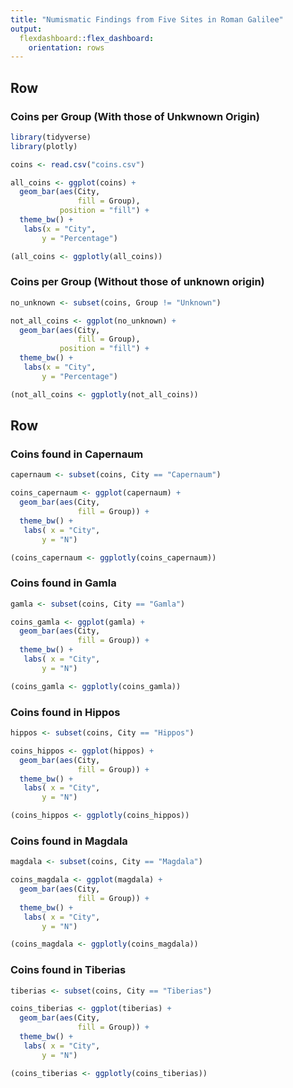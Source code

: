 ```yaml
---
title: "Numismatic Findings from Five Sites in Roman Galilee"
output: 
  flexdashboard::flex_dashboard:
    orientation: rows
---
```


Row 
-------------------------------------
    
### Coins per Group (With those of Unkwnown Origin)
    
```r
library(tidyverse)
library(plotly)

coins <- read.csv("coins.csv")

all_coins <- ggplot(coins) +
  geom_bar(aes(City, 
               fill = Group), 
           position = "fill") +
  theme_bw() +
   labs(x = "City",
       y = "Percentage") 

(all_coins <- ggplotly(all_coins))
```
   
### Coins per Group (Without those of unknown origin)
    
```r

no_unknown <- subset(coins, Group != "Unknown")

not_all_coins <- ggplot(no_unknown) +
  geom_bar(aes(City, 
               fill = Group), 
           position = "fill") +
  theme_bw() +
   labs(x = "City",
       y = "Percentage")

(not_all_coins <- ggplotly(not_all_coins))

```   

Row {.tabset .tabset-fade}
-------------------------------------
   
### Coins found in Capernaum 

```r

capernaum <- subset(coins, City == "Capernaum")

coins_capernaum <- ggplot(capernaum) +
  geom_bar(aes(City,
               fill = Group)) +
  theme_bw() +
   labs( x = "City",
       y = "N")

(coins_capernaum <- ggplotly(coins_capernaum))
```   
 
### Coins found in Gamla
    
```r
gamla <- subset(coins, City == "Gamla")

coins_gamla <- ggplot(gamla) +
  geom_bar(aes(City,
               fill = Group)) +
  theme_bw() +
   labs( x = "City",
       y = "N")

(coins_gamla <- ggplotly(coins_gamla))
```

### Coins found in Hippos
    
```r

hippos <- subset(coins, City == "Hippos")

coins_hippos <- ggplot(hippos) +
  geom_bar(aes(City,
               fill = Group)) +
  theme_bw() +
   labs( x = "City",
       y = "N")

(coins_hippos <- ggplotly(coins_hippos))

```

### Coins found in Magdala
    
```r

magdala <- subset(coins, City == "Magdala")

coins_magdala <- ggplot(magdala) +
  geom_bar(aes(City,
               fill = Group)) +
  theme_bw() +
   labs( x = "City",
       y = "N")

(coins_magdala <- ggplotly(coins_magdala))

```

### Coins found in Tiberias
    
```r

tiberias <- subset(coins, City == "Tiberias")

coins_tiberias <- ggplot(tiberias) +
  geom_bar(aes(City,
               fill = Group)) +
  theme_bw() +
   labs( x = "City",
       y = "N")

(coins_tiberias <- ggplotly(coins_tiberias))
```